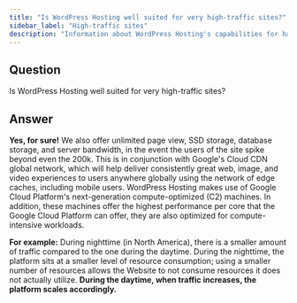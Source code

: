 ```yaml
---
title: "Is WordPress Hosting well suited for very high-traffic sites?"
sidebar_label: "High-traffic sites"
description: "Information about WordPress Hosting's capabilities for handling high-traffic websites"
---
```


## Question

Is WordPress Hosting well suited for very high-traffic sites?

## Answer

**Yes, for sure!** We also offer unlimited page view, SSD storage, database storage, and server bandwidth, in the event the users of the site spike beyond even the 200k. This is in conjunction with Google's Cloud CDN global network, which will help deliver consistently great web, image, and video experiences to users anywhere globally using the network of edge caches, including mobile users. WordPress Hosting makes use of Google Cloud Platform's next-generation compute-optimized (C2) machines. In addition, these machines offer the highest performance per core that the Google Cloud Platform can offer, they are also optimized for compute-intensive workloads.

**For example:** During nighttime (in North America), there is a smaller amount of traffic compared to the one during the daytime. During the nighttime, the platform sits at a smaller level of resource consumption; using a smaller number of resources allows the Website to not consume resources it does not actually utilize. **During the daytime, when traffic increases, the platform scales accordingly.**